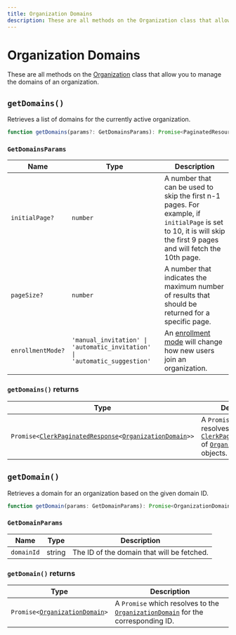 ```yaml
---
title: Organization Domains
description: These are all methods on the Organization class that allow you to manage the domains of an organization.
---
```


# Organization Domains

These are all methods on the [Organization](/docs/references/javascript/organization/organization) class that allow you to manage the domains of an organization.

## `getDomains()`

Retrieves a list of domains for the currently active organization.

```typescript
function getDomains(params?: GetDomainsParams): Promise<PaginatedResources<OrganizationDomain>>;
```

### `GetDomainsParams`

| Name | Type | Description |
| --- | --- | --- |
| `initialPage?` | `number` | A number that can be used to skip the first n-1 pages. For example, if `initialPage` is set to 10, it is will skip the first 9 pages and will fetch the 10th page. |
| `pageSize?` | `number` | A number that indicates the maximum number of results that should be returned for a specific page. |
| `enrollmentMode?` | `'manual_invitation' \| 'automatic_invitation' \| 'automatic_suggestion'` | An [enrollment mode][enrollment-mode-ref] will change how new users join an organization. |

### `getDomains()` returns

| Type | Description |
| --- | --- |
| <code>Promise\<[ClerkPaginatedResponse][pag-res-ref]\<[OrganizationDomain][org-domain-ref]\>></code> | A `Promise` which resolves with a [`ClerkPaginatedResponse`][pag-res-ref] of [`OrganizationDomain`][org-domain-ref] objects. |

## `getDomain()`

Retrieves a domain for an organization based on the given domain ID.

```typescript
function getDomain(params: GetDomainParams): Promise<OrganizationDomain>;
```

### `GetDomainParams`

| Name | Type | Description |
| --- | --- | --- |
| `domainId` | string |  The ID of the domain that will be fetched. |

### `getDomain()` returns

| Type | Description |
| --- | --- |
| <code>Promise\<[OrganizationDomain][org-domain-ref]\></code> | A `Promise` which resolves to the [`OrganizationDomain`][org-domain-ref] for the corresponding ID. |

[org-domain-ref]: /docs/references/javascript/organization-domain
[pag-res-ref]: /docs/references/javascript/types/clerk-paginated-response
[enrollment-mode-ref]: /docs/organizations/verified-domains#enrollment-modes
